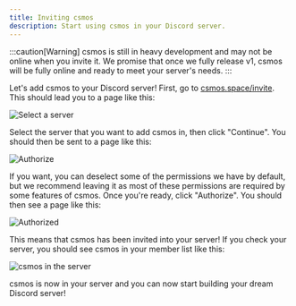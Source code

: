```yaml
---
title: Inviting csmos
description: Start using csmos in your Discord server.
---
```


:::caution[Warning]
csmos is still in heavy development and may not be online when you invite it. We promise that once we fully release v1, csmos will be fully online and ready to meet your server's needs.
:::

Let's add csmos to your Discord server! First, go to [csmos.space/invite](/invite). This should lead you to a page like this:

![Select a server](/getting-started/invite-1.png)

Select the server that you want to add csmos in, then click "Continue". You should then be sent to a page like this:

![Authorize](/getting-started/invite-2.png)

If you want, you can deselect some of the permissions we have by default, but we recommend leaving it as most of these permissions are required by some features of csmos. Once you're ready, click "Authorize". You should then see a page like this:

![Authorized](/getting-started/invite-3.png)

This means that csmos has been invited into your server! If you check your server, you should see csmos in your member list like this:

![csmos in the server](/getting-started/invite-4.png)

csmos is now in your server and you can now start building your dream Discord server!
